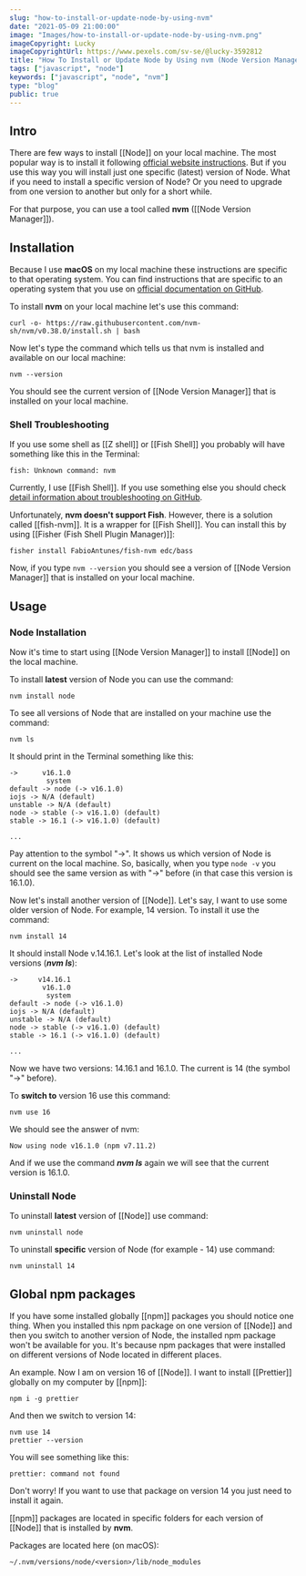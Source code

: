 ```yaml
---
slug: "how-to-install-or-update-node-by-using-nvm"
date: "2021-05-09 21:00:00"
image: "Images/how-to-install-or-update-node-by-using-nvm.png"
imageCopyright: Lucky
imageCopyrightUrl: https://www.pexels.com/sv-se/@lucky-3592812
title: "How To Install or Update Node by Using nvm (Node Version Manager)"
tags: ["javascript", "node"]
keywords: ["javascript", "node", "nvm"]
type: "blog"
public: true
---
```



## Intro

There are few ways to install [[Node]] on your local machine. The most popular way is to install it following [official website instructions](https://nodejs.org/en). But if you use this way you will install just one specific (latest) version of Node. What if you need to install a specific version of Node? Or you need to upgrade from one version to another but only for a short while.

For that purpose, you can use a tool called **nvm** ([[Node Version Manager]]).

## Installation

Because I use **macOS** on my local machine these instructions are specific to that operating system. You can find instructions that are specific to an operating system that you use on [official documentation on GitHub](https://github.com/nvm-sh/nvm).

To install **nvm** on your local machine let's use this command:

```
curl -o- https://raw.githubusercontent.com/nvm-sh/nvm/v0.38.0/install.sh | bash
```

Now let's type the command which tells us that nvm is installed and available on our local machine:

```
nvm --version
```

You should see the current version of [[Node Version Manager]] that is installed on your local machine.

### Shell Troubleshooting

If you use some shell as [[Z shell]] or [[Fish Shell]] you probably will have something like this in the Terminal:

```
fish: Unknown command: nvm
```

Currently, I use [[Fish Shell]]. If you use something else you should check [detail information about troubleshooting on GitHub](https://github.com/nvm-sh/nvm#troubleshooting-on-macos).

Unfortunately, **nvm doesn't support Fish**. However, there is a solution called [[fish-nvm]]. It is a wrapper for [[Fish Shell]]. You can install this by using [[Fisher (Fish Shell Plugin Manager)]]:

```
fisher install FabioAntunes/fish-nvm edc/bass
```

Now, if you type `nvm --version` you should see a version of [[Node Version Manager]] that is installed on your local machine.

## Usage

### Node Installation

Now it's time to start using [[Node Version Manager]] to install [[Node]] on the local machine.

To install **latest** version of Node you can use the command:

```
nvm install node
```

To see all versions of Node that are installed on your machine use the command:

```
nvm ls
```

It should print in the Terminal something like this:

```
->      v16.1.0
         system
default -> node (-> v16.1.0)
iojs -> N/A (default)
unstable -> N/A (default)
node -> stable (-> v16.1.0) (default)
stable -> 16.1 (-> v16.1.0) (default)

...
```

<SubscribingBlock convertkitEndpoint={props.convertkitEndpoint} />

Pay attention to the symbol "->". It shows us which version of Node is current on the local machine. So, basically, when you type `node -v` you should see the same version as with "->" before (in that case this version is 16.1.0).

Now let's install another version of [[Node]]. Let's say, I want to use some older version of Node. For example, 14 version. To install it use the command:

```
nvm install 14
```

It should install Node v.14.16.1. Let's look at the list of installed Node versions (**_nvm ls_**):

```
->     v14.16.1
        v16.1.0
         system
default -> node (-> v16.1.0)
iojs -> N/A (default)
unstable -> N/A (default)
node -> stable (-> v16.1.0) (default)
stable -> 16.1 (-> v16.1.0) (default)

...
```

Now we have two versions: 14.16.1 and 16.1.0. The current is 14 (the symbol "->" before).

To **switch to** version 16 use this command:

```
nvm use 16
```

We should see the answer of nvm:

```
Now using node v16.1.0 (npm v7.11.2)
```

And if we use the command **_nvm ls_** again we will see that the current version is 16.1.0.

### Uninstall Node

To uninstall **latest** version of [[Node]] use command:

```
nvm uninstall node
```

To uninstall **specific** version of Node (for example - 14) use command:

```
nvm uninstall 14
```

## Global npm packages

If you have some installed globally [[npm]] packages you should notice one thing. When you installed this npm package on one version of [[Node]] and then you switch to another version of Node, the installed npm package won't be available for you. It's because npm packages that were installed on different versions of Node located in different places.

An example. Now I am on version 16 of [[Node]]. I want to install [[Prettier]] globally on my computer by [[npm]]:

```
npm i -g prettier
```

And then we switch to version 14:

```
nvm use 14
prettier --version
```

You will see something like this:

```
prettier: command not found
```

Don't worry! If you want to use that package on version 14 you just need to install it again.

[[npm]] packages are located in specific folders for each version of [[Node]] that is installed by **nvm**.

Packages are located here (on macOS):

```
~/.nvm/versions/node/<version>/lib/node_modules
```
